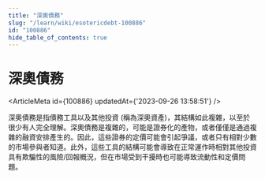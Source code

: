 ```yaml
---
title: "深奧債務"
slug: "/learn/wiki/esotericdebt-100886"
id: "100886"
hide_table_of_contents: true
---
```



# 深奧債務

<ArticleMeta id={100886} updatedAt={'2023-09-26 13:58:51'} />
<div className='border-solid border-b border-t-0 my-4 border-[var(--ifm-color-gray-300)]' />

深奧債務是指債務工具以及其他投資 (稱為深奧資產)，其結構如此複雜，以至於很少有人完全理解。深奧債務是複雜的，可能是證券化的產物，或者僅僅是通過複雜的融資安排產生的。因此，這些證券的定價可能會引起爭議，或者只有相對少數的市場參與者知道。此外，這些工具的結構可能會導致在正常運作時相對其他投資具有欺騙性的風險/回報概況，但在市場受到干擾時也可能導致流動性和定價問題。
